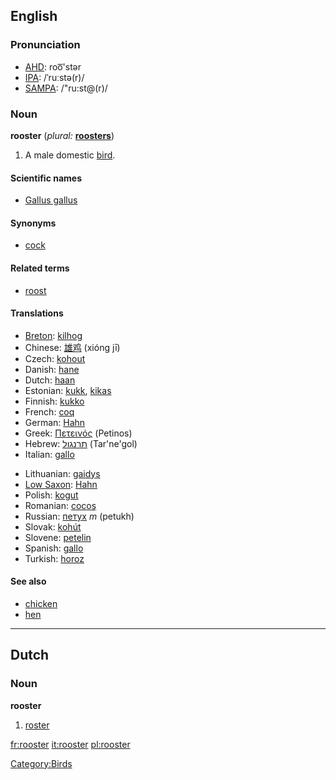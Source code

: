 ==English==

=== Pronunciation ===
*[[w:AHD|AHD]]: roo͞'stər
*[[w:IPA|IPA]]: /ˈruːstə(r)/
*[[w:SAMPA|SAMPA]]: /"ru:st@(r)/

=== Noun ===
'''rooster'''  (''plural:'' '''[[roosters]]''')
# A male domestic [[bird]].

====Scientific names====
*[[Gallus gallus]]

==== Synonyms ====
*[[cock]]

==== Related terms ====
*[[roost]]

==== Translations ====
{{top}}
*[[Breton]]: [[kilhog]] {{m}}
*Chinese: [[雄鸡]] (xióng jī)
*Czech: [[kohout]] {{m}}
*Danish: [[hane]] {{c}}
*Dutch: [[haan]] {{m}}
*Estonian: [[kukk]], [[kikas]]
*Finnish: [[kukko]]
*French: [[coq]] {{m}}
*German: [[Hahn]] {{m}}
*Greek: [[Πετεινός]] (Petinos) {{m}}
*Hebrew: [[תרנגול]] (Tar'ne'gol) {{m}}
*Italian: [[gallo]] {{m}}
{{mid}}
*Lithuanian: [[gaidys]] {{m}}
*[[Low Saxon]]: [[Hahn]] {{m}}
*Polish: [[kogut]] {{m}}
*Romanian: [[cocoş]] {{m}}
*Russian: [[петух]] ''m'' (petukh)
*Slovak: [[kohút]] {{m}}
*Slovene: [[petelin]] {{m}}
*Spanish: [[gallo]] {{m}}
*Turkish: [[horoz]]
{{bottom}}

==== See also ====
*[[chicken]]
*[[hen]]

----

==Dutch==
===Noun===
'''rooster'''

# [[roster]]

[[Category:Birds]]

[[fr:rooster]]
[[it:rooster]]
[[pl:rooster]]